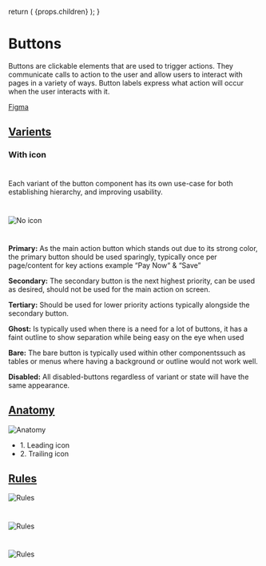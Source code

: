 

  return (
    <Layout
      title="Design"
      sideNav="design"
      editPageRoute="design/components/buttons"
      shouldIncludePageIndex
    >
      {props.children}
    </Layout>
  );
}

# Buttons

<IntroText>
  Buttons are clickable elements that are used to trigger actions. They
  communicate calls to action to the user and allow users to interact with pages
  in a variety of ways. Button labels express what action will occur when the
  user interacts with it.
</IntroText>

[Figma](<https://www.figma.com/file/W3hxWj6VZydNaNGJSGxRsV/TableKit-Components-(3.0)?node-id=1635%3A4921>)

## [Varients](website/src/design/components/buttons.html#varients)

### With icon

#

Each variant of the button component has its own use-case for both establishing hierarchy, and improving usability.

#

![No icon](/static/img/components/button-varients.png 'Badges with no icon')

#

**Primary:**
As the main action button which stands out due to its strong color, the primary button should be used sparingly, typically once per page/content for key actions example “Pay Now“ & “Save”

**Secondary:**
The secondary button is the next highest priority, can be used as desired, should not be used for the main action on screen.

**Tertiary:**
Should be used for lower priority actions typically alongside the secondary button.

**Ghost:**
Is typically used when there is a need for a lot of buttons, it has a faint outline to show separation while being easy on the eye when used

**Bare:**
The bare button is typically used within other componentssuch as tables or menus where having a background or outline would not work well.

**Disabled:**
All disabled-buttons regardless of variant or state will have the same appearance.

## [Anatomy](website/src/design/components/buttons.html#anatomy)

![Anatomy](/static/img/components/button-anatomy-1.svg 'Anatomy of the badge component')

<ul>
  <li>1. Leading icon</li>
  <li>2. Trailing icon</li>
</ul>

## [Rules](website/src/design/components/badges.html#rules)

![Rules](/static/img/components/button-rule-1.png 'Badge rules #1')

#

![Rules](/static/img/components/button-rule-2.png 'Badge rules #2')

#

![Rules](/static/img/components/button-rule-3.png 'Badge rules #3')
